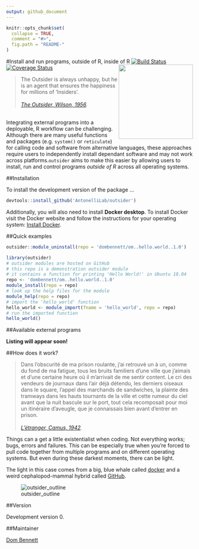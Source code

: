 ```yaml
---
output: github_document
---
```


<!-- README.md is generated from README.Rmd. Please edit that file -->
<!-- devtools::rmarkdown::render("README.Rmd") -->
<!-- Rscript -e "library(knitr); knit('README.Rmd')" -->

```r
knitr::opts_chunk$set(
  collapse = TRUE,
  comment = "#>",
  fig.path = "README-"
)
```

#Install and run programs, outside of R, inside of R <img src="logo.png" height="200" align="right"/>
[![Build Status](https://travis-ci.org/AntonelliLab/outsider.svg?branch=master)](https://travis-ci.org/AntonelliLab/outsider) [![Coverage Status](https://coveralls.io/repos/github/AntonelliLab/outsider/badge.svg?branch=master)](https://coveralls.io/github/AntonelliLab/outsider?branch=master)

> The Outsider is always unhappy, but he is an agent that ensures the happiness for millions of 'Insiders'.<br><br>
*[The Outsider, Wilson, 1956](https://en.wikipedia.org/wiki/The_Outsider_(Colin_Wilson)).*

<br>
Integrating external programs into a deployable, R workflow can be challenging. Although there are many useful functions and packages (e.g. `system()` or `reticulate`) for calling code and software from alternative languages, these approaches require users to independently install dependant software and may not work across platforms.`outsider` aims to make this easier by allowing users to install, run and control programs *outside of R* across all operating systems.

##Installation

To install the development version of the package ...

```r
devtools::install_github('AntonelliLab/outsider')
```

Additionally, you will also need to install **Docker desktop**. To install Docker visit the Docker website and follow the instructions for your operating system: [Install Docker](https://www.docker.com/products/docker-desktop).

##Quick examples
```r
outsider::module_uninstall(repo = 'dombennett/om..hello.world..1.0')
```

```r
library(outsider)
# outsider modules are hosted on GitHub
# this repo is a demonstration outsider module
# it contains a function for printing 'Hello World!' in Ubuntu 18.04
repo <- 'dombennett/om..hello.world..1.0'
module_install(repo = repo)
# look up the help files for the module
module_help(repo = repo)
# import the 'hello_world' function
hello_world <- module_import(fname = 'hello_world', repo = repo)
# run the imported function
hello_world()
```

##Available external programs

**Listing will appear soon!**

##How does it work?

> Dans l'obscurité de ma prison roulante, j'ai retrouvé un à un, comme du fond de ma fatigue, tous les bruits familiers d'une ville que j'aimais et d'une certaine heure où il m'arrivait de me sentir content. Le cri des vendeurs de journaux dans l'air déjà détendu, les derniers oiseaux dans le square, l'appel des marchands de sandwiches, la plainte des tramways dans les hauts tournants de la ville et cette rumeur du ciel avant que la nuit bascule sur le port, tout cela recomposait pour moi un itinéraire d'aveugle, que je connaissais bien avant d'entrer en prison.<br><br>
*[L'étranger, Camus, 1942](https://en.wikipedia.org/wiki/The_Stranger_(Camus_novel)).*

Things can a get a little existentialist when coding. Not everything works; bugs, errors and failures. This can be especially true when you're forced to pull code together from multiple programs and on different operating systems. But even during these darkest moments, there can be light.

The light in this case comes from a big, blue whale called [docker](https://www.docker.com/) and a weird cephalopod-mammal hybrid called [GitHub](https://github.com/).

![outsider_outline](https://raw.githubusercontent.com/AntonelliLab/outsider/master/other/outline.png)

##Version

Development version 0.

##Maintainer

[Dom Bennett](https://github.com/DomBennett)

